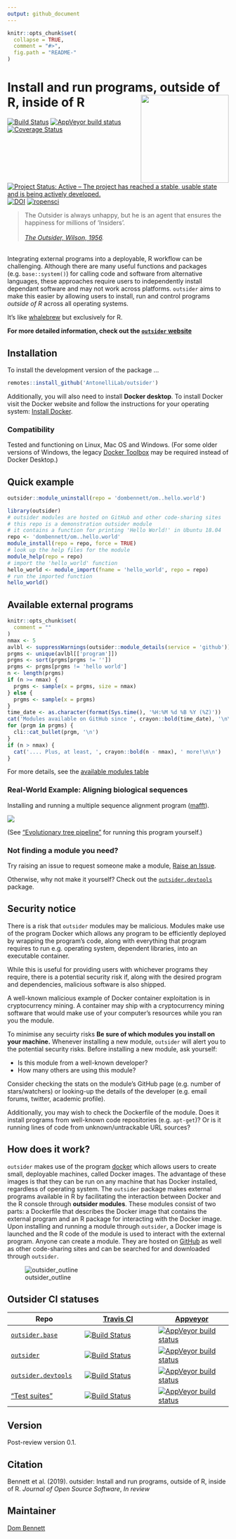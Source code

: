 ```yaml
---
output: github_document
---
```


<!-- README.md is generated from README.Rmd. Please edit that file -->
<!-- devtools::rmarkdown::render("README.Rmd") -->
<!-- Rscript -e "library(knitr); knit('README.Rmd')" -->

```r
knitr::opts_chunk$set(
  collapse = TRUE,
  comment = "#>",
  fig.path = "README-"
)
```

# Install and run programs, outside of R, inside of R <img src="logo.png" height="200" align="right"/>

[![Build Status](https://travis-ci.org/AntonelliLab/outsider.svg?branch=master)](https://travis-ci.org/AntonelliLab/outsider) [![AppVeyor build status](https://ci.appveyor.com/api/projects/status/github/AntonelliLab/outsider?branch=master&svg=true)](https://ci.appveyor.com/project/DomBennett/outsider) [![Coverage Status](https://coveralls.io/repos/github/AntonelliLab/outsider/badge.svg?branch=master)](https://coveralls.io/github/AntonelliLab/outsider?branch=master) [![Project Status: Active – The project has reached a stable, usable state and is being actively developed.](https://www.repostatus.org/badges/latest/active.svg)](https://www.repostatus.org/#active) [![DOI](https://zenodo.org/badge/145114547.svg)](https://zenodo.org/badge/latestdoi/145114547) [![ropensci](https://badges.ropensci.org/282_status.svg)](https://github.com/ropensci/onboarding/issues/282)

> The Outsider is always unhappy, but he is an agent that ensures the happiness for millions of 'Insiders'.<br><br>
*[The Outsider, Wilson, 1956](https://en.wikipedia.org/wiki/The_Outsider_(Colin_Wilson)).*

<br>
Integrating external programs into a deployable, R workflow can be challenging. Although there are many useful functions and packages (e.g. `base::system()`) for calling code and software from alternative languages, these approaches require users to independently install dependant software and may not work across platforms. `outsider` aims to make this easier by allowing users to install, run and control programs *outside of R* across all operating systems.

It's like [whalebrew](https://github.com/whalebrew/whalebrew) but exclusively
for R.

**For more detailed information, check out the [`outsider` website](https://antonellilab.github.io/outsider/articles/outsider.html)**

## Installation

To install the development version of the package ...

```r
remotes::install_github('AntonelliLab/outsider')
```

Additionally, you will also need to install **Docker desktop**. To install
Docker visit the Docker website and follow the instructions for your operating
system: [Install Docker](https://www.docker.com/products/docker-desktop).

### Compatibility

Tested and functioning on Linux, Mac OS and Windows. (For some older versions of
Windows, the legacy
[Docker Toolbox](https://docs.docker.com/toolbox/toolbox_install_windows/) may
be required instead of Docker Desktop.)

## Quick example

```r
outsider::module_uninstall(repo = 'dombennett/om..hello.world')
```

```r
library(outsider)
# outsider modules are hosted on GitHub and other code-sharing sites
# this repo is a demonstration outsider module
# it contains a function for printing 'Hello World!' in Ubuntu 18.04
repo <- 'dombennett/om..hello.world'
module_install(repo = repo, force = TRUE)
# look up the help files for the module
module_help(repo = repo)
# import the 'hello_world' function
hello_world <- module_import(fname = 'hello_world', repo = repo)
# run the imported function
hello_world()
```

## Available external programs

```r
knitr::opts_chunk$set(
  comment = ""
)
nmax <- 5
avlbl <- suppressWarnings(outsider::module_details(service = 'github'))
prgms <- unique(avlbl[['program']])
prgms <- sort(prgms[prgms != ''])
prgms <- prgms[prgms != 'hello world']
n <- length(prgms)
if (n >= nmax) {
  prgms <- sample(x = prgms, size = nmax)
} else {
  prgms <- sample(x = prgms)
}
time_date <- as.character(format(Sys.time(), '%H:%M %d %B %Y (%Z)'))
cat('Modules available on GitHub since ', crayon::bold(time_date), '\n\n')
for (prgm in prgms) {
  cli::cat_bullet(prgm, '\n')
}
if (n > nmax) {
  cat('.... Plus, at least, ', crayon::bold(n - nmax), ' more!\n\n')
}
```

For more details, see the [available modules table](https://antonellilab.github.io/outsider/articles/available.html)

### Real-World Example: Aligning biological sequences

Installing and running a multiple sequence alignment program 
([mafft](https://mafft.cbrc.jp/alignment/software/)).

![](https://raw.githubusercontent.com/AntonelliLab/outsider/master/other/alignment_example.gif)

(See ["Evolutionary tree pipeline"](https://antonellilab.github.io/outsider/articles/phylogenetic_pipeline.html) for running this program yourself.)

### Not finding a module you need?

Try raising an issue to request someone make a module,
[Raise an Issue](https://github.com/AntonelliLab/outsider/issues/new).

Otherwise, why not make it yourself? Check out the [`outsider.devtools`](https://github.com/AntonelliLab/outsider.devtools) package.

## Security notice

There is a risk that `outsider` modules may be malicious. Modules make use of
the program Docker which allows any program to be efficiently deployed by
wrapping the program's code, along with everything that program requires to run
e.g. operating system, dependent libraries, into an executable container.

While this is useful for providing users with whichever programs they require,
there is a potential security risk if, along with the desired program and
dependencies, malicious software is also shipped.

A well-known malicious example of Docker container exploitation is in
cryptocurrency mining. A container may ship with a cryptocurrency mining
software that would make use of your computer's resources while you ran you the
module.

To minimise any secuirty risks **Be sure of which modules you install on your
machine.** Whenever installing a new module, `outsider` will alert you to the
potential security risks. Before installing a new module, ask yourself:

* Is this module from a well-known developer?
* How many others are using this module?

Consider checking the stats on the module's GitHub page (e.g. number of
stars/watchers) or looking-up the details of the developer (e.g. email forums,
twitter, academic profile).

Additionally, you may wish to check the Dockerfile of the module. Does it
install programs from well-known code repositories (e.g. `apt-get`)? Or is it
running lines of code from unknown/untrackable URL sources?

## How does it work?

`outsider` makes use of the program [docker](https://www.docker.com/) which
allows users to create small, deployable machines, called Docker images.
The advantage of these images is that they can be run on any machine that has
Docker installed, regardless of operating system. The `outsider` package makes
external programs available in R by facilitating the interaction between Docker
and the R console through **outsider modules**. These modules consist of two
parts: a Dockerfile that describes the Docker image that contains the external
program and an R package for interacting with the Docker image. Upon installing
and running a module through `outsider`, a Docker image is launched and the R
code of the module is used to interact with the external program. Anyone can
create a module. They are hosted on [GitHub](https://github.com/) as well as
other code-sharing sites and can be searched for and downloaded through
`outsider`.

![outsider_outline](https://raw.githubusercontent.com/AntonelliLab/outsider/master/other/outline.png)

## Outsider CI statuses

|Repo|[Travis CI](https://travis-ci.org/)|[Appveyor](https://www.appveyor.com/)|
|---|---|---|
|[`outsider.base`](https://github.com/AntonelliLab/outsider.base)|[![Build Status](https://travis-ci.org/AntonelliLab/outsider.base.svg?branch=master)](https://travis-ci.org/AntonelliLab/outsider.base)|[![AppVeyor build status](https://ci.appveyor.com/api/projects/status/github/AntonelliLab/outsider.base?branch=master&svg=true)](https://ci.appveyor.com/project/DomBennett/outsider.base)|
|[`outsider`](https://github.com/AntonelliLab/outsider)|[![Build Status](https://travis-ci.org/AntonelliLab/outsider.svg?branch=master)](https://travis-ci.org/AntonelliLab/outsider)|[![AppVeyor build status](https://ci.appveyor.com/api/projects/status/github/AntonelliLab/outsider?branch=master&svg=true)](https://ci.appveyor.com/project/DomBennett/outsider)|
|[`outsider.devtools`](https://github.com/AntonelliLab/outsider.devtools)|[![Build Status](https://travis-ci.org/AntonelliLab/outsider.devtools.svg?branch=master)](https://travis-ci.org/AntonelliLab/outsider.devtools)|[![AppVeyor build status](https://ci.appveyor.com/api/projects/status/github/AntonelliLab/outsider.devtools?branch=master&svg=true)](https://ci.appveyor.com/project/DomBennett/outsider.devtools)|
|["Test suites"](https://github.com/AntonelliLab/outsider-testsuites)|[![Build Status](https://travis-ci.org/AntonelliLab/outsider-testsuites.svg?branch=master)](https://travis-ci.org/AntonelliLab/outsider-testsuites)|[![AppVeyor build status](https://ci.appveyor.com/api/projects/status/github/AntonelliLab/outsider-testsuites?branch=master&svg=true)](https://ci.appveyor.com/project/DomBennett/outsider-testsuites)|

## Version

Post-review version 0.1.

## Citation

Bennett et al. (2019). outsider: Install and run programs, outside of R, inside of R.
*Journal of Open Source Software*, *In review*

## Maintainer

[Dom Bennett](https://github.com/DomBennett)
